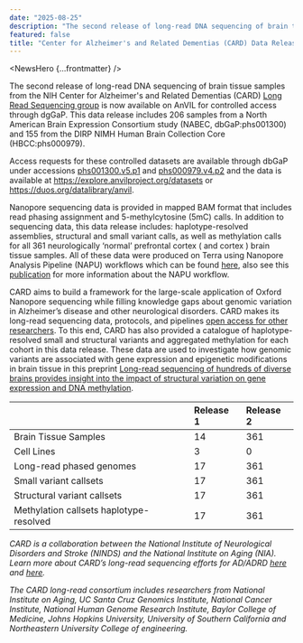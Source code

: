 ```yaml
---
date: "2025-08-25"
description: "The second release of long-read DNA sequencing of brain tissue samples from the NIH Center for Alzheimer's and Related Dementias (CARD) Long Read Sequencing group is now available on AnVIL for controlled access through dgGaP."
featured: false
title: "Center for Alzheimer's and Related Dementias (CARD) Data Release 2 on the AnVIL Platform"
---
```


<NewsHero {...frontmatter} />

The second release of long-read DNA sequencing of brain tissue samples from the NIH Center for Alzheimer's and Related Dementias (CARD) [Long Read Sequencing group](https://card.nih.gov/research-programs/long-read-sequencing) is now available on AnVIL for controlled access through dgGaP. This data release includes 206 samples from a North American Brain Expression Consortium study (NABEC, dbGaP:phs001300) and 155 from the DIRP NIMH Human Brain Collection Core (HBCC:phs000979). 

Access requests for these controlled datasets are available through dbGaP under accessions [phs001300.v5.p1](https://www.ncbi.nlm.nih.gov/projects/gap/cgi-bin/study.cgi?study_id=phs001300.v5.p1) and [phs000979.v4.p2](https://www.ncbi.nlm.nih.gov/projects/gap/cgi-bin/study.cgi?study_id=phs000979.v4.p2) and the data is available at https://explore.anvilproject.org/datasets or https://duos.org/datalibrary/anvil.

Nanopore sequencing data is provided in mapped BAM format that includes read phasing assignment and 5-methylcytosine (5mC) calls. In addition to sequencing data, this data release includes: haplotype-resolved assemblies, structural and small variant calls, as well as methylation calls for all 361 neurologically ‘normal’ prefrontal cortex ( and cortex ) brain tissue samples. All of these data were produced on Terra using Nanopore Analysis Pipeline (NAPU) workflows which can be found [here](https://dockstore.org/organizations/NIHCARD), also see this [publication](https://www.nature.com/articles/s41592-023-01993-x) for more information about the NAPU workflow.



CARD aims to build a framework for the large-scale application of Oxford Nanopore sequencing while filling knowledge gaps about genomic variation in Alzheimer’s disease and other neurological disorders. CARD makes its long-read sequencing data, protocols, and pipelines [open access for other researchers](https://card.nih.gov/data-resources/access-data). To this end, CARD has also provided a catalogue of haplotype-resolved small and structural variants and aggregated methylation for each cohort in this data release. These data are used to investigate how genomic variants are associated with gene expression and epigenetic modifications in brain tissue in this preprint [Long-read sequencing of hundreds of diverse brains provides insight into the impact of structural variation on gene expression and DNA methylation](https://www.biorxiv.org/content/10.1101/2024.12.16.628723v1.full). 

|                                              | Release 1 | Release 2 |
|----------------------------------------------|:----------|:----------|
| Brain Tissue Samples                         | 14        | 361       |
| Cell Lines                                   | 3         | 0         |
| Long-read phased genomes                     | 17        | 361       |
| Small variant callsets                       | 17        | 361       |
| Structural variant callsets                  | 17        | 361       |
| Methylation callsets haplotype-resolved      | 17        | 361       |

_CARD is a collaboration between the National Institute of Neurological Disorders and Stroke (NINDS) and the National Institute on Aging (NIA). Learn more about CARD’s long-read sequencing efforts for AD/ADRD [here](https://www.genomeweb.com/sequencing/nih-researchers-deploy-nanopore-sequencing-large-scale-alzheimers-study#.ZBRJZuyZPjn) and [here](https://card.nih.gov/research-programs/long-read-sequencing)._

_The CARD long-read consortium includes researchers from National Institute on Aging, UC Santa Cruz Genomics Institute, National Cancer Institute, National Human Genome Research Institute, Baylor College of Medicine, Johns Hopkins University, University of Southern California and Northeastern University College of engineering._